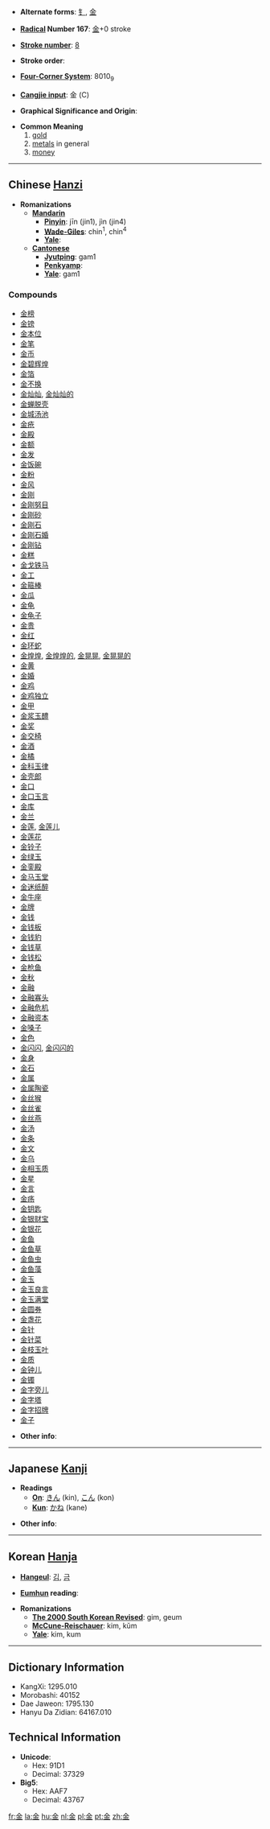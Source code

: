 * '''Alternate forms''': [[钅]], [[金]]<!-- korean? -->

* '''[[Wiktionary:Chinese radical index| Radical]] Number 167''': [[Wiktionary:Chinese radical index 金|金]]+0 stroke

* '''[[Wiktionary:Chinese total strokes index|Stroke number]]''': [[Wiktionary:Chinese total strokes index 8|8]]

* '''Stroke order''': 

* '''[[Wiktionary:Chinese four corner index|Four-Corner System]]''': 8010<sub>9</sub>

* '''[[Wiktionary:Chinese Cangjie index|Cangjie input]]''': 金 (C)

* '''Graphical Significance and Origin''': 

* '''Common Meaning'''
*#[[gold]]
*# [[metal]]s in general
*# [[money]]

----

== Chinese [[Hanzi]] ==

* '''Romanizations'''
** '''[[Mandarin]]'''
*** '''[[Pinyin]]''': jīn (jin1), jìn (jin4)
*** '''[[Wade-Giles]]''': chin<sup>1</sup>, chin<sup>4</sup>
*** '''[[Yale]]''': 
** '''[[Cantonese]]'''
*** '''[[Jyutping]]''': gam1
*** '''[[Penkyamp]]''': 
*** '''[[Yale]]''': gam1

===Compounds===
*[[金榜]]
*[[金镑]]
*[[金本位]]
*[[金笔]]
*[[金币]]
*[[金碧辉煌]]
*[[金箔]]
*[[金不换]]
*[[金灿灿]], [[金灿灿的]]
*[[金蝉脱壳]]
*[[金城汤池]]
*[[金疮]]
*[[金殿]]
*[[金额]]
*[[金发]]
*[[金饭碗]]
*[[金粉]]
*[[金风]]
*[[金刚]]
*[[金刚努目]]
*[[金刚砂]]
*[[金刚石]]
*[[金刚石婚]]
*[[金刚钻]]
*[[金糕]]
*[[金戈铁马]]
*[[金工]]
*[[金箍棒]]
*[[金瓜]]
*[[金龟]]
*[[金龟子]]
*[[金贵]]
*[[金红]]
*[[金环蛇]]
*[[金煌煌]], [[金煌煌的]], [[金晃晃]], [[金晃晃的]]
*[[金黄]]
*[[金婚]]
*[[金鸡]]
*[[金鸡独立]]
*[[金甲]]
*[[金浆玉醴]]
*[[金奖]]
*[[金交椅]]
*[[金酒]]
*[[金橘]]
*[[金科玉律]]
*[[金壳郎]]
*[[金口]]
*[[金口玉言]]
*[[金库]]
*[[金兰]]
*[[金莲]], [[金莲儿]]
*[[金莲花]]
*[[金铃子]]
*[[金绿玉]]
*[[金銮殿]]
*[[金马玉堂]]
*[[金迷纸醉]]
*[[金牛座]]
*[[金牌]]
*[[金钱]]
*[[金钱板]]
*[[金钱豹]]
*[[金钱草]]
*[[金钱松]]
*[[金枪鱼]]
*[[金秋]]
*[[金融]]
*[[金融寡头]]
*[[金融危机]]
*[[金融资本]]
*[[金嗓子]]
*[[金色]]
*[[金闪闪]], [[金闪闪的]]
*[[金身]]
*[[金石]]
*[[金属]]
*[[金属陶瓷]]
*[[金丝猴]]
*[[金丝雀]]
*[[金丝燕]]
*[[金汤]]
*[[金条]]
*[[金文]]
*[[金乌]]
*[[金相玉质]]
*[[金星]]
*[[金言]]
*[[金疡]]
*[[金钥匙]]
*[[金银财宝]]
*[[金银花]]
*[[金鱼]]
*[[金鱼草]]
*[[金鱼虫]]
*[[金鱼藻]]
*[[金玉]]
*[[金玉良言]]
*[[金玉满堂]]
*[[金圆券]]
*[[金盏花]]
*[[金针]]
*[[金针菜]]
*[[金枝玉叶]]
*[[金质]]
*[[金钟儿]]
*[[金镯]]
*[[金字旁儿]]
*[[金字塔]]
*[[金字招牌]]
*[[金子]]

* '''Other info''': 

----

== Japanese [[Kanji]] ==

* '''Readings'''
** '''[[On]]''': [[きん]] (kin), [[こん]] (kon)
** '''[[Kun]]''': [[かね]] (kane)

* '''Other info''':  

----

== Korean [[Hanja]] ==

* '''[[Hangeul]]''': [[김]], [[금]]

* '''[[Eumhun]] reading''': 

* '''Romanizations'''
** '''[[The 2000 South Korean Revised Romanization|The 2000 South Korean Revised]]''': gim, geum
** '''[[McCune-Reischauer]]''': kim, kŭm
** '''[[Yale]]''': kim, kum

----

== Dictionary Information ==

* KangXi: 1295.010
* Morobashi: 40152
* Dae Jaweon: 1795.130
* Hanyu Da Zidian: 64167.010

== Technical Information ==

* '''Unicode''':
** Hex: 91D1
** Decimal: 37329
* '''Big5''':
** Hex: AAF7
** Decimal: 43767

[[fr:金]]
[[la:金]]
[[hu:金]]
[[nl:金]]
[[pl:金]]
[[pt:金]]
[[zh:金]]